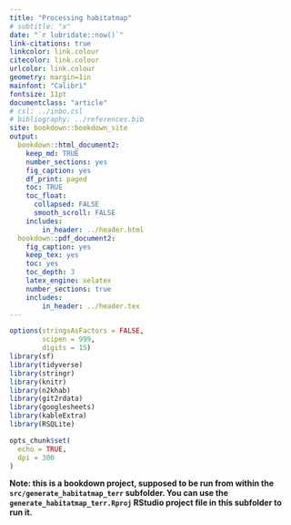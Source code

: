 ```yaml
---
title: "Processing habitatmap"
# subtitle: "x"
date: "`r lubridate::now()`"
link-citations: true
linkcolor: link.colour
citecolor: link.colour
urlcolor: link.colour
geometry: margin=1in
mainfont: "Calibri"
fontsize: 11pt
documentclass: "article"
# csl: ../inbo.csl
# bibliography: ../references.bib
site: bookdown::bookdown_site
output:
  bookdown::html_document2:
    keep_md: TRUE
    number_sections: yes
    fig_caption: yes
    df_print: paged
    toc: TRUE
    toc_float:
      collapsed: FALSE
      smooth_scroll: FALSE
    includes:
        in_header: ../header.html
  bookdown::pdf_document2:
    fig_caption: yes
    keep_tex: yes
    toc: yes
    toc_depth: 3
    latex_engine: xelatex
    number_sections: true
    includes:
        in_header: ../header.tex
---
```


```r
options(stringsAsFactors = FALSE,
        scipen = 999, 
        digits = 15)
library(sf)
library(tidyverse)
library(stringr)
library(knitr)
library(n2khab)
library(git2rdata)
library(googlesheets)
library(kableExtra)
library(RSQLite) 

opts_chunk$set(
  echo = TRUE,
  dpi = 300
)
```

**Note: this is a bookdown project, supposed to be run from within the `src/generate_habitatmap_terr` subfolder. You can use the `generate_habitatmap_terr.Rproj` RStudio project file in this subfolder to run it.**





